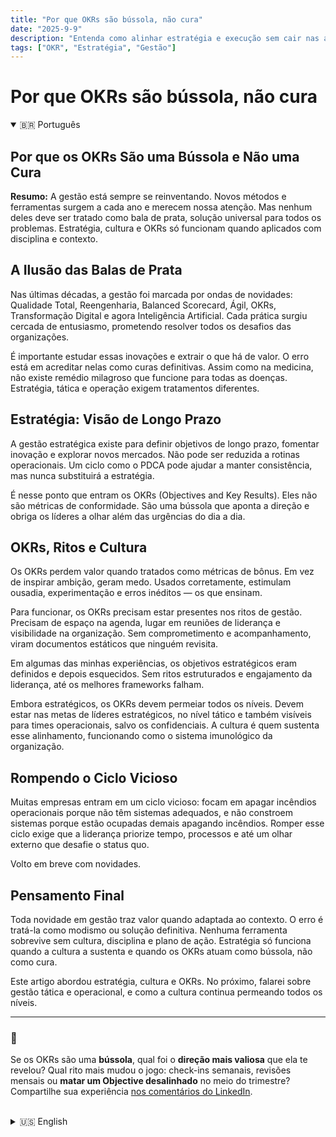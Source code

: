 ```yaml
---
title: "Por que OKRs são bússola, não cura"
date: "2025-9-9"
description: "Entenda como alinhar estratégia e execução sem cair nas armadilhas comuns."
tags: ["OKR", "Estratégia", "Gestão"]
---
```

# Por que OKRs são bússola, não cura

<details open>
  <summary>🇧🇷 Português</summary>

## Por que os OKRs São uma Bússola e Não uma Cura

**Resumo:** A gestão está sempre se reinventando. Novos métodos e ferramentas surgem a cada ano e merecem nossa atenção. Mas nenhum deles deve ser tratado como bala de prata, solução universal para todos os problemas. Estratégia, cultura e OKRs só funcionam quando aplicados com disciplina e contexto.

## A Ilusão das Balas de Prata

Nas últimas décadas, a gestão foi marcada por ondas de novidades: Qualidade Total, Reengenharia, Balanced Scorecard, Ágil, OKRs, Transformação Digital e agora Inteligência Artificial. Cada prática surgiu cercada de entusiasmo, prometendo resolver todos os desafios das organizações.

É importante estudar essas inovações e extrair o que há de valor. O erro está em acreditar nelas como curas definitivas. Assim como na medicina, não existe remédio milagroso que funcione para todas as doenças. Estratégia, tática e operação exigem tratamentos diferentes.

## Estratégia: Visão de Longo Prazo

A gestão estratégica existe para definir objetivos de longo prazo, fomentar inovação e explorar novos mercados. Não pode ser reduzida a rotinas operacionais. Um ciclo como o PDCA pode ajudar a manter consistência, mas nunca substituirá a estratégia.

É nesse ponto que entram os OKRs (Objectives and Key Results). Eles não são métricas de conformidade. São uma bússola que aponta a direção e obriga os líderes a olhar além das urgências do dia a dia.

## OKRs, Ritos e Cultura

Os OKRs perdem valor quando tratados como métricas de bônus. Em vez de inspirar ambição, geram medo. Usados corretamente, estimulam ousadia, experimentação e erros inéditos — os que ensinam.

Para funcionar, os OKRs precisam estar presentes nos ritos de gestão. Precisam de espaço na agenda, lugar em reuniões de liderança e visibilidade na organização. Sem comprometimento e acompanhamento, viram documentos estáticos que ninguém revisita.

Em algumas das minhas experiências, os objetivos estratégicos eram definidos e depois esquecidos. Sem ritos estruturados e engajamento da liderança, até os melhores frameworks falham.

Embora estratégicos, os OKRs devem permeiar todos os níveis. Devem estar nas metas de líderes estratégicos, no nível tático e também visíveis para times operacionais, salvo os confidenciais. A cultura é quem sustenta esse alinhamento, funcionando como o sistema imunológico da organização.

## Rompendo o Ciclo Vicioso

Muitas empresas entram em um ciclo vicioso: focam em apagar incêndios operacionais porque não têm sistemas adequados, e não constroem sistemas porque estão ocupadas demais apagando incêndios. Romper esse ciclo exige que a liderança priorize tempo, processos e até um olhar externo que desafie o status quo.

Volto em breve com novidades.

## Pensamento Final

Toda novidade em gestão traz valor quando adaptada ao contexto. O erro é tratá-la como modismo ou solução definitiva. Nenhuma ferramenta sobrevive sem cultura, disciplina e plano de ação. Estratégia só funciona quando a cultura a sustenta e quando os OKRs atuam como bússola, não como cura.

Este artigo abordou estratégia, cultura e OKRs. No próximo, falarei sobre gestão tática e operacional, e como a cultura continua permeando todos os níveis.

---

### 💬
Se os OKRs são uma **bússola**, qual foi o **direção mais valiosa** que ela te revelou? Qual rito mais mudou o jogo: check-ins semanais, revisões mensais ou **matar um Objective desalinhado** no meio do trimestre?  
Compartilhe sua experiência [nos comentários do LinkedIn](https://www.linkedin.com/pulse/why-okrs-compass-cure-eduardo-minari-yqjhf).

</details>

<br />

<details>
  <summary>🇺🇸 English</summary>

## Why OKRs Are a Compass, Not a Cure

**Summary:** Management is constantly reinventing itself. New methods and tools emerge every year and deserve our attention. But none of them should be treated as a silver bullet, a universal solution to every problem. Strategy, culture, and OKRs only work when applied with discipline and context.

## The Illusion of Silver Bullets

Over the past decades, management has been marked by waves of innovation: Total Quality, Reengineering, Balanced Scorecard, Agile, OKRs, Digital Transformation, and now AI. Each new practice arrives with enthusiasm, promising to solve every organizational challenge.

It is important to study these innovations and extract what is valuable. The mistake is to believe in them as definitive cures. Just as in medicine, there is no miracle drug that works for every disease. Strategy, tactics, and operations each require their own approach.

## Strategy: Long-Term Vision

Strategic management exists to set long-term goals, drive innovation, and explore new markets. It cannot be reduced to operational routines. A cycle like PDCA may help with consistency, but it will never replace strategy.

This is where OKRs (Objectives and Key Results) come in. They are not compliance metrics. They are a compass, pointing the organization toward a direction and forcing leaders to look beyond day-to-day urgencies.

## OKRs, Rituals, and Culture

OKRs lose their value when treated as bonus metrics. Instead of inspiring ambition, they create fear. Used correctly, they encourage boldness, experimentation, and unprecedented errors — the kind that teach.

To work, OKRs must be part of management rituals. They need time on the agenda, space in leadership meetings, and visibility across the organization. Without commitment and follow-up, they become static documents that no one revisits.

In some of my experiences, strategic goals were defined once and then forgotten. Without structured rituals and leadership engagement, even the best frameworks fail.

Although OKRs are strategic, they must permeate all levels. They belong in the goals of strategic leaders, in tactical management, and should be visible to operational teams, except when confidential. Culture is what sustains this alignment, serving as the immune system of the organization.

## Breaking the Vicious Loop

Many companies get trapped in a vicious loop: they focus on operational firefighting because they lack proper systems, and they fail to build those systems because they are too busy firefighting. Breaking this cycle requires leadership to prioritize time, processes, and external perspectives that challenge the status quo.

More info coming soon.

## Closing Thought

Every management innovation brings value when adapted to context. The mistake is to chase them as fads or treat them as definitive solutions. No tool survives without culture, discipline, and a plan of action. Strategy only works when culture sustains it and when OKRs act as a compass, not as a cure.

This article focused on strategy, culture, and OKRs. The next one addresses tactical and operational management, and how culture continues to underpin every level.

---

### 💬 
If OKRs are a **compass**, what’s the **most valuable direction** they helped you spot? Which ritual moved the needle most: weekly check-ins, monthly resets, or killing a misaligned Objective mid-quarter?  
Share your story [in the LinkedIn comments](https://www.linkedin.com/pulse/why-okrs-compass-cure-eduardo-minari-yqjhf).


</details>